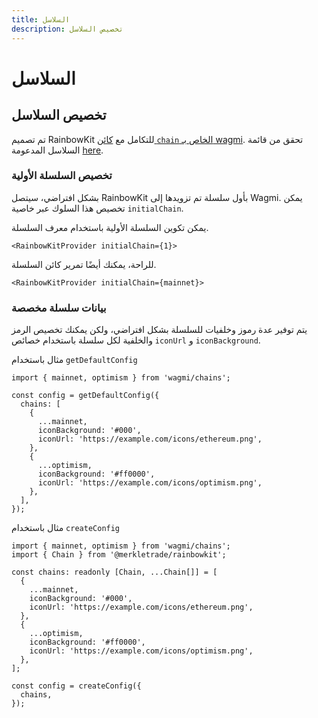 ```yaml
---
title: السلاسل
description: تخصيص السلاسل
---
```


# السلاسل

## تخصيص السلاسل

تم تصميم RainbowKit للتكامل مع [كائن `chain` الخاص بـ wagmi](https://wagmi.sh/react/chains). تحقق من قائمة السلاسل المدعومة [here](https://wagmi.sh/react/chains#supported-chains).

### تخصيص السلسلة الأولية

بشكل افتراضي، سيتصل RainbowKit بأول سلسلة تم تزويدها إلى Wagmi. يمكن تخصيص هذا السلوك عبر خاصية `initialChain`.

يمكن تكوين السلسلة الأولية باستخدام معرف السلسلة.

```tsx
<RainbowKitProvider initialChain={1}>
```

للراحة، يمكنك أيضًا تمرير كائن السلسلة.

```tsx
<RainbowKitProvider initialChain={mainnet}>
```

### بيانات سلسلة مخصصة

يتم توفير عدة رموز وخلفيات للسلسلة بشكل افتراضي، ولكن يمكنك تخصيص الرمز والخلفية لكل سلسلة باستخدام خصائص `iconUrl` و `iconBackground`.

مثال باستخدام `getDefaultConfig`

```tsx
import { mainnet, optimism } from 'wagmi/chains';

const config = getDefaultConfig({
  chains: [
    {
      ...mainnet,
      iconBackground: '#000',
      iconUrl: 'https://example.com/icons/ethereum.png',
    },
    {
      ...optimism,
      iconBackground: '#ff0000',
      iconUrl: 'https://example.com/icons/optimism.png',
    },
  ],
});
```

مثال باستخدام `createConfig`

```tsx
import { mainnet, optimism } from 'wagmi/chains';
import { Chain } from '@merkletrade/rainbowkit';

const chains: readonly [Chain, ...Chain[]] = [
  {
    ...mainnet,
    iconBackground: '#000',
    iconUrl: 'https://example.com/icons/ethereum.png',
  },
  {
    ...optimism,
    iconBackground: '#ff0000',
    iconUrl: 'https://example.com/icons/optimism.png',
  },
];

const config = createConfig({
  chains,
});
```
